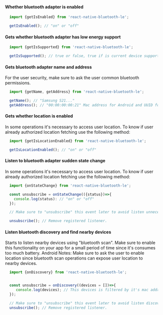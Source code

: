 #### Whether bluetooth adapter is enabled

```js
  import {getIsEnabled} from 'react-native-bluetooth-le';

  getIsEnabled(); // "on" or "off"

```

#### Gets whether bluetooth adapter has low energy support

```js
  import {getIsSupported} from 'react-native-bluetooth-le';

  getIsSupported(); // true or false, true if is current device supports bluetooth low energy operations.
```

#### Gets bluetooth adapter name and address

For the user security, make sure to ask the user common bluetooth permissions.

```js
  import {getName, getAddress} from 'react-native-bluetooth-le';

  getName(); // "Samsung S21..."
  getAddress(); // "00:00:00:00:21" Mac address for Android and UUID for some most recent IOS versions.
```

#### Gets whether location is enabled

In some operations it's necessary to access user location. To know if user already authorized location fetching use the following method:

```js
  import {getIsLocationEnabled} from 'react-native-bluetooth-le';

  getIsLocationEnabled(); // "on" or "off"

```

#### Listen to bluetooth adapter sudden state change

In some operations it's necessary to access user location. To know if user already authorized location fetching use the following method:

```js
  import {onStateChange} from 'react-native-bluetooth-le';

  const unsubscribe = onStateChange(({status})=>{
    console.log(status): // "on" or "off"
  });

  // Make sure to "unsubscribe" this event later to avoid listen unnecessary state changes.

  unsubscribe(); // Remove registered listener.
```

#### Listen bluetooth discovery and find nearby devices

Starts to listen nearby devices using "bluetooth scan".
Make sure to enable this functionality on your app for a small period of time since it's consumes too much battery.
Android Notes:
Make sure to ask the user to enable location since bluetooth scan operations can expose user location to nearby devices.
```js
  import {onDiscovery} from 'react-native-bluetooth-le';


  const unsubscribe = onDiscovery((devices = [])=>{
     console.log(devices); // This devices is filtered by it's mac address and never will be sent repeated.
  });

  // Make sure to "unsubscribe" this event later to avoid listen discovery.
  unsubscribe(); // Remove registered listener.
```

